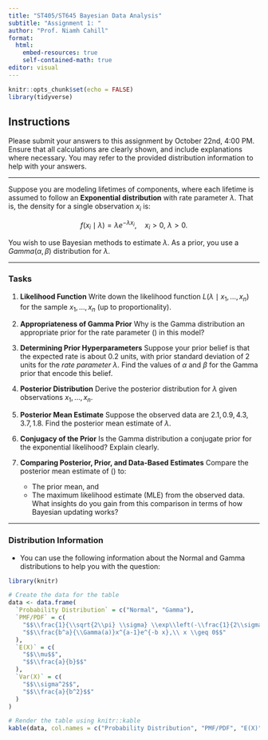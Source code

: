 ```yaml
---
title: "ST405/ST645 Bayesian Data Analysis"
subtitle: "Assignment 1: "
author: "Prof. Niamh Cahill"
format: 
  html:
    embed-resources: true
    self-contained-math: true
editor: visual
---
```


```r
knitr::opts_chunk$set(echo = FALSE)
library(tidyverse)
```

## Instructions

Please submit your answers to this assignment by October 22nd, 4:00 PM. Ensure that all calculations are clearly shown, and include explanations where necessary. You may refer to the provided distribution information to help with your answers.

---


Suppose you are modeling lifetimes of components, where each lifetime is assumed to follow an **Exponential distribution** with rate parameter $\lambda$. That is, the density for a single observation $x_i$ is:


$$f(x_i \mid \lambda) = \lambda e^{-\lambda x_i}, \quad x_i > 0, \ \lambda > 0.$$


You wish to use Bayesian methods to estimate $\lambda$. As a prior, you use a $Gamma(\alpha, \beta)$ distribution for $\lambda$.

---

### Tasks

1. **Likelihood Function**
   Write down the likelihood function $L(\lambda \mid x_1, \dots, x_n)$ for the sample $x_1, \dots, x_n$ (up to proportionality).

2. **Appropriateness of Gamma Prior**
   Why is the Gamma distribution an appropriate prior for the rate parameter (\lambda) in this model?

3. **Determining Prior Hyperparameters**
   Suppose your prior belief is that the expected rate is about 0.2 units, with prior standard deviation of 2 units for the *rate parameter* $\lambda$. Find the values of $\alpha$ and $\beta$ for the Gamma prior that encode this belief.

4. **Posterior Distribution**
   Derive the posterior distribution for $\lambda$ given observations $x_1, \dots, x_n$.

5. **Posterior Mean Estimate**
   Suppose the observed data are $2.1, 0.9, 4.3, 3.7, 1.8$. Find the posterior mean estimate of $\lambda$.

6. **Conjugacy of the Prior**
   Is the Gamma distribution a conjugate prior for the exponential likelihood? Explain clearly.

7. **Comparing Posterior, Prior, and Data-Based Estimates**
   Compare the posterior mean estimate of (\lambda) to:

   * The prior mean, and
   * The maximum likelihood estimate (MLE) from the observed data.
     What insights do you gain from this comparison in terms of how Bayesian updating works?

---


### **Distribution Information**

-   You can use the following information about the Normal and Gamma distributions to help you with the question:

```r
library(knitr)

# Create the data for the table
data <- data.frame(
  `Probability Distribution` = c("Normal", "Gamma"),
  `PMF/PDF` = c(
    "$$\\frac{1}{\\sqrt{2\\pi} \\sigma} \\exp\\left(-\\frac{1}{2\\sigma^2}(x_i - \\mu)^2\\right)$$",
    "$$\\frac{b^a}{\\Gamma(a)}x^{a-1}e^{-b x},\\ x \\geq 0$$"
  ),
  `E(X)` = c(
    "$$\\mu$$",
    "$$\\frac{a}{b}$$"
  ),
  `Var(X)` = c(
    "$$\\sigma^2$$",
    "$$\\frac{a}{b^2}$$"
  )
)

# Render the table using knitr::kable
kable(data, col.names = c("Probability Distribution", "PMF/PDF", "E(X)", "Var(X)"), escape = FALSE)
```

